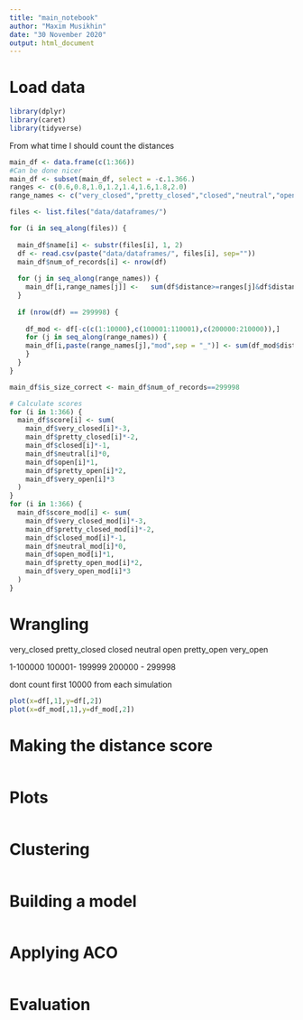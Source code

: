 ```yaml
---
title: "main_notebook"
author: "Maxim Musikhin"
date: "30 November 2020"
output: html_document
---
```


# Load data

```r
library(dplyr)
library(caret)
library(tidyverse)
```

From what time I should count the distances


```r
main_df <- data.frame(c(1:366))
#Can be done nicer
main_df <- subset(main_df, select = -c.1.366.)
ranges <- c(0.6,0.8,1.0,1.2,1.4,1.6,1.8,2.0)
range_names <- c("very_closed","pretty_closed","closed","neutral","open","pretty_open","very_open")

files <- list.files("data/dataframes/")

for (i in seq_along(files)) {
  
  main_df$name[i] <- substr(files[i], 1, 2)
  df <- read.csv(paste("data/dataframes/", files[i], sep=""))
  main_df$num_of_records[i] <- nrow(df)
  
  for (j in seq_along(range_names)) {
    main_df[i,range_names[j]] <-   sum(df$distance>=ranges[j]&df$distance<ranges[j+1])
  }
  
  if (nrow(df) == 299998) {
    
    df_mod <- df[-c(c(1:10000),c(100001:110001),c(200000:210000)),]
    for (j in seq_along(range_names)) {
    main_df[i,paste(range_names[j],"mod",sep = "_")] <- sum(df_mod$distance>=ranges[j]&df_mod$distance<ranges[j+1])
    }
  } 
}

main_df$is_size_correct <- main_df$num_of_records==299998

# Calculate scores 
for (i in 1:366) {
  main_df$score[i] <- sum(
    main_df$very_closed[i]*-3,
    main_df$pretty_closed[i]*-2,
    main_df$closed[i]*-1,
    main_df$neutral[i]*0,
    main_df$open[i]*1,
    main_df$pretty_open[i]*2,
    main_df$very_open[i]*3
  )
}
for (i in 1:366) {
  main_df$score_mod[i] <- sum(
    main_df$very_closed_mod[i]*-3,
    main_df$pretty_closed_mod[i]*-2,
    main_df$closed_mod[i]*-1,
    main_df$neutral_mod[i]*0,
    main_df$open_mod[i]*1,
    main_df$pretty_open_mod[i]*2,
    main_df$very_open_mod[i]*3
  )
}

```

# Wrangling


very_closed
pretty_closed
closed
neutral
open
pretty_open
very_open

1-100000
100001- 199999
200000 - 299998

dont count first 10000 from each simulation

```r
plot(x=df[,1],y=df[,2])
plot(x=df_mod[,1],y=df_mod[,2])
```


# Making the distance score

```r

```

# Plots

```r

```

# Clustering

```r

```

# Building a model

```r

```

# Applying ACO

```r

```

# Evaluation

```r

```



